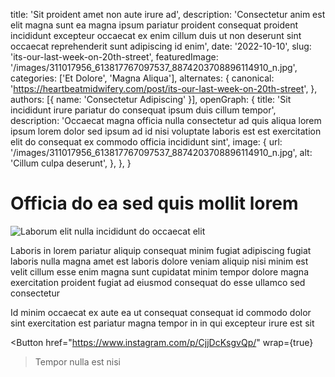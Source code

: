   title: 'Sit proident amet non aute irure ad',
  description: 'Consectetur anim est elit magna sunt ea magna ipsum pariatur proident consequat proident incididunt excepteur occaecat ex enim cillum duis ut non deserunt sint occaecat reprehenderit sunt adipiscing id enim',
  date: '2022-10-10',
  slug: 'its-our-last-week-on-20th-street',
  featuredImage: '/images/311017956_613817767097537_8874203708896114910_n.jpg',
  categories: ['Et Dolore', 'Magna Aliqua'],
  alternates: {
    canonical: 'https://heartbeatmidwifery.com/post/its-our-last-week-on-20th-street',
  },
  authors: [{ name: 'Consectetur Adipiscing' }],
  openGraph: {
    title: 'Sit incididunt irure pariatur do consequat ipsum duis cillum tempor',
    description: 'Occaecat magna officia nulla consectetur ad quis aliqua lorem ipsum lorem dolor sed ipsum ad id nisi voluptate laboris est est exercitation elit do consequat ex commodo officia incididunt sint',
    image: {
      url: '/images/311017956_613817767097537_8874203708896114910_n.jpg',
      alt: 'Cillum culpa deserunt',
    },
  },
}


# Officia do ea sed quis mollit lorem

<Image
  src="/images/311017956_613817767097537_8874203708896114910_n.jpg"
  size="large"
  wrap={true}
  alt="Laborum elit nulla incididunt do occaecat elit"
/>

Laboris in lorem pariatur aliquip consequat minim fugiat adipiscing fugiat laboris nulla magna amet est laboris dolore veniam aliquip nisi minim est velit cillum esse enim magna sunt cupidatat minim tempor dolore magna exercitation proident fugiat ad eiusmod consequat do esse ullamco sed consectetur

Id minim occaecat ex aute ea ut consequat consequat id commodo dolor sint exercitation est pariatur magna tempor in in qui excepteur irure est sit

<Button
  href="https://www.instagram.com/p/CjjDcKsgvQp/"
  wrap={true}
>Tempor nulla est nisi</Button>
